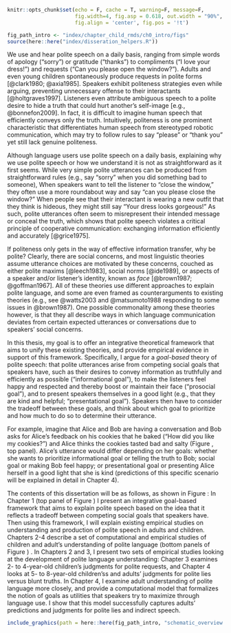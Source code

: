 ```r
knitr::opts_chunk$set(echo = F, cache = T, warning=F, message=F, 
                      fig.width=4, fig.asp = 0.618, out.width = "90%", 
                      fig.align = 'center', fig.pos = '!t')

fig_path_intro <- "index/chapter_child_rmds/ch0_intro/figs"
source(here::here("index/disseration_helpers.R"))
```

We use and hear polite speech on a daily basis, ranging from simple words of apology (“sorry”) or gratitude (“thanks”) to compliments (“I love your dress!”) and requests (“Can you please open the window?”).
Adults and even young children spontaneously produce requests in polite forms [@clark1980; @axia1985]. 
Speakers exhibit politeness strategies even while arguing, preventing unnecessary offense to their interactants [@holtgraves1997]. 
Listeners even attribute ambiguous speech to a polite desire to hide a truth that could hurt another’s self-image [e.g., @bonnefon2009]. 
In fact, it is difficult to imagine human speech that efficiently conveys only the truth. 
Intuitively, politeness is one prominent characteristic that differentiates human speech from stereotyped robotic communication, which may try to follow rules to say “please” or “thank you” yet still lack genuine politeness.

Although language users use polite speech on a daily basis, explaining why we use polite speech or how we understand it is not as straightforward as it first seems.
While very simple polite utterances can be produced from straightforward rules (e.g., say “sorry” when you did something bad to someone), 
When speakers want to tell the listener to “close the window,” they often use a more roundabout way and say “can you please close the window?”
When people see that their interactant is wearing a new outfit that they think is hideous, they might still say “Your dress looks gorgeous!”
As such, polite utterances often seem to misrepresent their intended message or conceal the truth,
which shows that polite speech violates a critical principle of cooperative communication: exchanging information efficiently and accurately [@grice1975].

If politeness only gets in the way of effective information transfer, why be polite?
Clearly, there are social concerns, and most linguistic theories assume utterance choices are motivated by these concerns, couched as either polite maxims [@leech1983], social norms [@ide1989], or aspects of a speaker and/or listener’s identity, known as *face* [@brown1987; @goffman1967]. 
All of these theories use different approaches to explain polite language, and some are even framed as counterarguments to existing theories (e.g., see @watts2003 and @matsumoto1988 responding to some issues in @brown1987). One possible commonality among these theories however, is that they all describe ways in which language communication deviates from certain expected utterances or conversations due to speakers’ social concerns. 

In this thesis, my goal is to offer an integrative theoretical framework that aims to unify these existing theories, and provide empirical evidence in support of this framework. Specifically, I argue for a *goal-based* theory of polite speech: that polite utterances arise from competing social goals that speakers have, such as their desires to convey information as truthfully and efficiently as possible ("informational goal"), to make the listeners feel happy and respected and thereby boost or maintain their face ("prosocial goal"), and to present speakers themselves in a good light (e.g., that they are kind and helpful; "presentational goal"). Speakers then have to consider the tradeoff between these goals, and think about which goal to prioritize and how much to do so to determine their utterance.

For example, imagine that Alice and Bob are having a conversation and Bob asks for Alice's feedback on his cookies that he baked ("How did you like my cookies?") and Alice thinks the cookies tasted bad and salty (Figure\ \ref{fig:schematic-overview}, top panel). Alice's utterance would differ depending on her goals: whether she wants to prioritize informational goal or telling the truth to Bob; social goal or making Bob feel happy; or presentational goal or presenting Alice herself in a good light that she is kind (predictions of this specific scenario will be explained in detail in Chapter 4).

The contents of this dissertation will be as follows, as shown in Figure\ \ref{fig:figTrupolLfeelResultsPlacement}:
In Chapter 1 (top panel of Figure\ \ref{fig:schematic-overview}) I present an integrative goal-based framework that aims to explain polite speech based on the idea that it reflects a tradeoff between competing social goals that speakers have. Then using this framework, I will explain existing empirical studies on understanding and production of polite speech in adults and children. 
Chapters 2-4 describe a set of computational and empirical studies of children and adult's understanding of polite language (bottom panels of Figure\ \ref{fig:schematic-overview}) . 
In Chapters 2 and 3, I present two sets of empirical studies looking at the development of polite language understanding: 
Chapter 3 examines 2- to 4-year-old children’s judgments for polite requests, 
and Chapter 4 looks at 5- to 8-year-old children'ss and adults’ judgments for polite lies versus blunt truths.
In Chapter 4, I examine adult understanding of polite language more closely, and provide a computational model that formalizes the notion of goals as utilities that speakers try to maximize through language use. I show that this model successfully captures adults’ predictions and judgments for polite lies and indirect speech. 

```r

include_graphics(path = here::here(fig_path_intro, "schematic_overview.jpg"))
```

